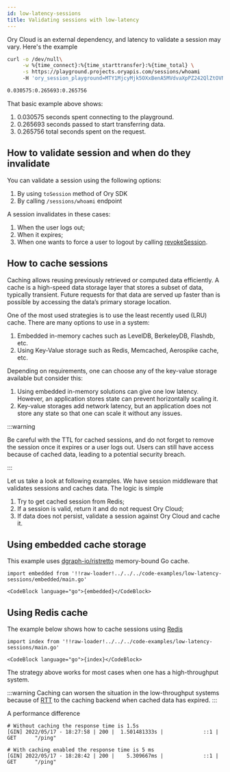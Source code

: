 ```yaml
---
id: low-latency-sessions
title: Validating sessions with low-latency
---
```


Ory Cloud is an external dependency, and latency to validate a session may vary. Here's the example

```bash
curl -o /dev/null\
     -w %{time_connect}:%{time_starttransfer}:%{time_total} \
     -s https://playground.projects.oryapis.com/sessions/whoami
     -H 'ory_session_playground=MTY1MjcyMjk5OXxBenA5MVdvaXpPZ242QlZtOVNCZ2JuRWt4NVB4WFFIVGdLcmFIZl9BN0VTOHZ3VHlJbVdVenpaZl96VWtWS1p4clI3bFRkYnFBeDZwdFZGU3RvSmxyY0JpUGJLNGQwLUlfWnNCMlFlMS1CbDlBdEtjX0xoLWxmSUNmWUJWU24xWTBoNlBGM0laSHc9PXyOu8_5YP6pFxhuNLWD3fmzxdo8JWo27iy0NkF2HQ7fcA=='

0.030575:0.265693:0.265756
```

That basic example above shows:

1. 0.030575 seconds spent connecting to the playground.
1. 0.265693 seconds passed to start transferring data.
1. 0.265756 total seconds spent on the request.


## How to validate session and when do they invalidate

You can validate a session using the following options:

1. By using `toSession` method of Ory SDK
1. By calling `/sessions/whoami` endpoint

A session invalidates in these cases:

1. When the user logs out;
1. When it expires;
1. When one wants to force a user to logout by calling [revokeSession](https://github.com/ory/kratos-client-go/blob/master/docs/V0alpha2Api.md#RevokeSession).

## How to cache sessions

Caching allows reusing previously retrieved or computed data efficiently. A cache is a high-speed data storage
layer that stores a subset of data, typically transient. Future requests for that data are served up faster than
is possible by accessing the data’s primary storage location.

One of the most used strategies is to use the least recently used (LRU) cache. There are many options to use in a system:

1. Embedded in-memory caches such as LevelDB, BerkeleyDB, Flashdb, etc.
1. Using Key-Value storage such as Redis, Memcached, Aerospike cache, etc.

Depending on requirements, one can choose any of the key-value storage available but consider this:

1. Using embedded in-memory solutions can give one low latency. However, an application stores state can prevent horizontally scaling it.
1. Key-value storages add network latency, but an application does not store any state so that one can scale it without any issues.

:::warning

Be careful with the TTL for cached sessions, and do not forget to remove the session once it expires or a user logs out. Users can still have access because of cached data, leading to a potential security breach.

:::

Let us take a look at following examples. We have session middleware that validates sessions and caches data. The logic is simple

1. Try to get cached session from Redis;
1. If a session is valid, return it and do not request Ory Cloud;
1. If data does not persist, validate a session against Ory Cloud and cache it.

## Using embedded cache storage

This example uses [dgraph-io/ristretto](https://github.com/dgraph-io/ristretto) memory-bound
Go cache.

```mdx-code-block title="main.go"
import embedded from '!!raw-loader!../../../code-examples/low-latency-sessions/embedded/main.go'

<CodeBlock language="go">{embedded}</CodeBlock>
```

## Using Redis cache

The example below shows how to cache sessions using [Redis](https://redis.io)

```mdx-code-block title="main.go"
import index from '!!raw-loader!../../../code-examples/low-latency-sessions/main.go'

<CodeBlock language="go">{index}</CodeBlock>
```
The strategy above works for most cases when one has a high-throughput system.

:::warning
Caching can worsen the situation in the low-throughput systems because of [RTT](https://en.wikipedia.org/wiki/Round-trip_delay)
to the caching backend when cached data has expired.
:::

A performance difference

```
# Without caching the response time is 1.5s
[GIN] 2022/05/17 - 18:27:58 | 200 |  1.501481333s |             ::1 | GET      "/ping"

# With caching enabled the response time is 5 ms
[GIN] 2022/05/17 - 18:28:42 | 200 |    5.309667ms |             ::1 | GET      "/ping"
```

